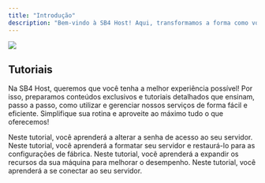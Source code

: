 ```yaml
---
title: "Introdução"
description: "Bem-vindo à SB4 Host! Aqui, transformamos a forma como você experimenta a hospedagem. Nosso foco é combinar tecnologia de ponta com um suporte verdadeiramente humano, garantindo que sua aplicação funcione com desempenho e segurança em qualquer cenário.Com monitoramento ativo e soluções proativas, antecipamos problemas antes que eles cheguem até você. Na SB4 Host, não oferecemos apenas hospedagem, entregamos tranquilidade e confiabilidade para que você foque no que realmente importa: fazer o seu negócio crescer."
---
```


<img classname="block dark:hidden" src="/Screenshot_2.png" />

## Tutoriais 

Na SB4 Host, queremos que você tenha a melhor experiência possível! Por isso, preparamos conteúdos exclusivos e tutoriais detalhados que ensinam, passo a passo, como utilizar e gerenciar nossos serviços de forma fácil e eficiente. Simplifique sua rotina e aproveite ao máximo tudo o que oferecemos!

<CardGroup cols={2}>
  <Card title="Modificar a senha" icon="key" color="blue" href="https://sb4.mintlify.app/tutoriais/editvps">
    Neste tutorial, você aprenderá a alterar a senha de acesso ao seu servidor.
  </Card>

  <Card title="Formatar seu servidor" icon="windows" color="blue" href="https://sb4.mintlify.app/tutoriais/formatar">
    Neste tutorial, você aprenderá a formatar seu servidor e restaurá-lo para as configurações de fábrica.
  </Card>

  <Card title="Upgrade" icon="circle-up" color="blue" href="tutoriais/upgrade.mdx">
    Neste tutorial, você aprenderá a expandir os recursos da sua máquina para melhorar o desempenho.
  </Card>

  <Card title="Conexão com o servidor" icon="network-wired" color="blue" href="https://sb4.mintlify.app/tutoriais/connect">
    Neste tutorial, você aprenderá a se conectar ao seu servidor.
  </Card>
</CardGroup>